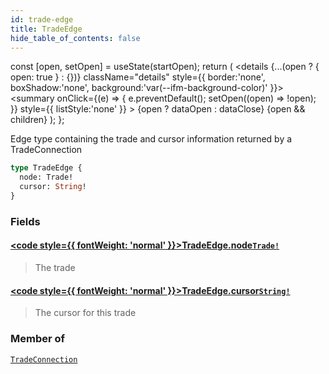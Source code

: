 ```yaml
---
id: trade-edge
title: TradeEdge
hide_table_of_contents: false
---
```







  const [open, setOpen] = useState(startOpen);
  return (
    <details {...(open ? { open: true } : {})} className="details" style={{ border:'none', boxShadow:'none', background:'var(--ifm-background-color)' }}>
      <summary
        onClick={(e) => {
          e.preventDefault();
          setOpen((open) => !open);
        }}
        style={{ listStyle:'none' }}
      >
      {open ? dataOpen : dataClose}
      </summary>
      {open && children}
    </details>
  );
};




Edge type containing the trade and cursor information returned by a TradeConnection


```graphql
type TradeEdge {
  node: Trade!
  cursor: String!
}
```


### Fields

#### [<code style={{ fontWeight: 'normal' }}>TradeEdge.<b>node</b></code>](#)<Bullet />[`Trade!`](/testnet/api/graphql/objects/trade) <Badge class="secondary" text="non-null"/> <Badge class="secondary" text="object"/>
> The trade
> 

#### [<code style={{ fontWeight: 'normal' }}>TradeEdge.<b>cursor</b></code>](#)<Bullet />[`String!`](/testnet/api/graphql/scalars/string) <Badge class="secondary" text="non-null"/> <Badge class="secondary" text="scalar"/>
> The cursor for this trade
> 



### Member of

[`TradeConnection`](/testnet/api/graphql/objects/trade-connection)  <Badge class="secondary" text="object"/>

